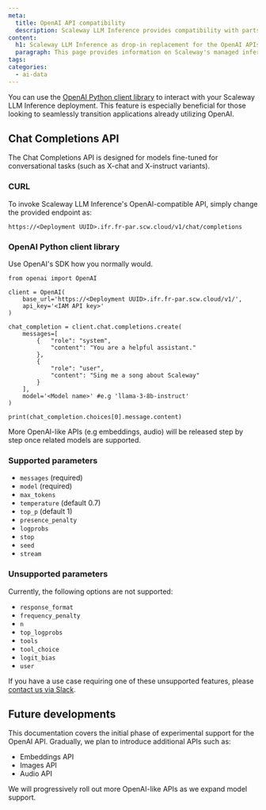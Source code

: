 ```yaml
---
meta:
  title: OpenAI API compatibility
  description: Scaleway LLM Inference provides compatibility with parts of the OpenAI API, to help connect existing applications.
content:
  h1: Scaleway LLM Inference as drop-in replacement for the OpenAI APIs
  paragraph: This page provides information on Scaleway's managed inference compatibility with OpenAI's REST API
tags: 
categories:
  - ai-data
---
```


You can use the [OpenAI Python client library](https://github.com/openai/openai-python) to interact with your Scaleway LLM Inference deployment. 
This feature is especially beneficial for those looking to seamlessly transition applications already utilizing OpenAI.

## Chat Completions API

The Chat Completions API is designed for models fine-tuned for conversational tasks (such as X-chat and X-instruct variants).

### CURL

To invoke Scaleway LLM Inference's OpenAI-compatible API, simply change the provided endpoint as:
```
https://<Deployment UUID>.ifr.fr-par.scw.cloud/v1/chat/completions
```

### OpenAI Python client library

Use OpenAI's SDK how you normally would.

```
from openai import OpenAI

client = OpenAI(
    base_url='https://<Deployment UUID>.ifr.fr-par.scw.cloud/v1/',
    api_key='<IAM API key>'
)

chat_completion = client.chat.completions.create(
    messages=[
        {   "role": "system", 
            "content": "You are a helpful assistant."
        },
        {
            "role": "user",
            "content": "Sing me a song about Scaleway"
        }
    ],
    model='<Model name>' #e.g 'llama-3-8b-instruct'
)

print(chat_completion.choices[0].message.content)
```

<Message type="note">
  More OpenAI-like APIs (e.g embeddings, audio) will be released step by step once related models are supported.
</Message>

### Supported parameters

- `messages` (required)
- `model` (required)
- `max_tokens`
- `temperature` (default 0.7)
- `top_p` (default 1)
- `presence_penalty`
- `logprobs`
- `stop`
- `seed`
- `stream`

### Unsupported parameters

Currently, the following options are not supported:

- `response_format`
- `frequency_penalty`
- `n`
- `top_logprobs`
- `tools`
- `tool_choice`
- `logit_bias`
- `user`

If you have a use case requiring one of these unsupported features, please [contact us via Slack](https://slack.scaleway.com/).

## Future developments

This documentation covers the initial phase of experimental support for the OpenAI API. 
Gradually, we plan to introduce additional APIs such as:

- Embeddings API
- Images API
- Audio API

<Message type="note">
  We will progressively roll out more OpenAI-like APIs as we expand model support.
</Message>
